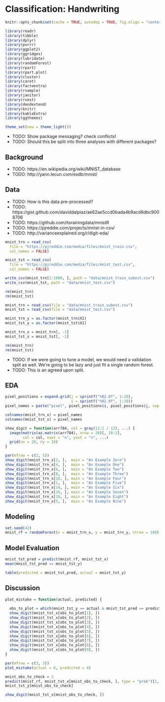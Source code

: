 # Classification: Handwriting

```r
knitr::opts_chunk$set(cache = TRUE, autodep = TRUE, fig.align = "center")
```

```r
library(readr)
library(tibble)
library(dplyr)
library(purrr)
library(ggplot2)
library(ggridges)
library(lubridate)
library(randomForest)
library(rpart)
library(rpart.plot)
library(cluster)
library(caret)
library(factoextra)
library(rsample)
library(janitor)
library(rvest)
library(dendextend)
library(knitr)
library(kableExtra)
library(ggthemes)
```

```r
theme_set(new = theme_light())
```

- TODO: Show package messaging? check conflicts!
- TODO: Should this be split into three analyses with different packages?

## Background

- TODO: https://en.wikipedia.org/wiki/MNIST_database
- TODO: http://yann.lecun.com/exdb/mnist/

## Data

- TODO: How is this data pre-processed?
- TODO: https://gist.github.com/daviddalpiaz/ae62ae5ccd0bada4b9acd6dbc9008706
- TODO: https://github.com/itsrainingdata/mnistR
- TODO: https://pjreddie.com/projects/mnist-in-csv/
- TODO: http://varianceexplained.org/r/digit-eda/

```r
mnist_trn = read_csv(
  file = "https://pjreddie.com/media/files/mnist_train.csv", 
  col_names = FALSE)

mnist_tst = read_csv(
  file = "https://pjreddie.com/media/files/mnist_test.csv", 
  col_names = FALSE)
```

```r
write_csv(mnist_trn[1:1000, ], path = "data/mnist_train_subest.csv")
write_csv(mnist_tst, path = "data/mnist_test.csv")
```

```r
rm(mnist_trn)
rm(mnist_tst)
```

```r
mnist_trn = read_csv(file = "data/mnist_train_subest.csv")
mnist_tst = read_csv(file = "data/mnist_test.csv")
```

```r
mnist_trn_y = as.factor(mnist_trn$X1)
mnist_tst_y = as.factor(mnist_tst$X1)

mnist_trn_x = mnist_trn[, -1]
mnist_tst_x = mnist_tst[, -1]
```

```r
rm(mnist_trn)
rm(mnist_tst)
```

- TODO: If we were going to tune a model, we would need a validation split as well. We're going to be lazy and just fit a single random forest.
- TODO: This is an agreed upon split.

## EDA

```r
pixel_positions = expand.grid(j = sprintf("%02.0f", 1:28), 
                              i = sprintf("%02.0f", 1:28))
pixel_names = paste("pixel", pixel_positions$i, pixel_positions$j, sep = "-")
```

```r
colnames(mnist_trn_x) = pixel_names
colnames(mnist_tst_x) = pixel_names
```

```r
show_digit = function(arr784, col = gray(12:1 / 12), ...) {
  image(matrix(as.matrix(arr784), nrow = 28)[, 28:1], 
        col = col, xaxt = "n", yaxt = "n", ...)
  grid(nx = 28, ny = 28)
}
```

```r
par(mfrow = c(2, 5))
show_digit(mnist_trn_x[2, ],  main = "An Example Zero")
show_digit(mnist_trn_x[4, ],  main = "An Example One")
show_digit(mnist_trn_x[6, ],  main = "An Example Two")
show_digit(mnist_trn_x[8, ],  main = "An Example Three")
show_digit(mnist_trn_x[10, ], main = "An Example Four")
show_digit(mnist_trn_x[1, ],  main = "An Example Five")
show_digit(mnist_trn_x[14, ], main = "An Example Six")
show_digit(mnist_trn_x[16, ], main = "An Example Seven")
show_digit(mnist_trn_x[18, ], main = "An Example Eight")
show_digit(mnist_trn_x[5, ],  main = "An Example Nine")
```

## Modeling

```r
set.seed(42)
mnist_rf = randomForest(x = mnist_trn_x, y = mnist_trn_y, ntree = 100)
```

## Model Evaluation

```r
mnist_tst_pred = predict(mnist_rf, mnist_tst_x)
mean(mnist_tst_pred == mnist_tst_y)
```

```r
table(predicted = mnist_tst_pred, actual = mnist_tst_y)
```

## Discussion

```r
plot_mistake = function(actual, predicted) {
  
  obs_to_plot = which(mnist_tst_y == actual & mnist_tst_pred == predicted)[1:9]
  show_digit(mnist_tst_x[obs_to_plot[1], ])
  show_digit(mnist_tst_x[obs_to_plot[2], ])
  show_digit(mnist_tst_x[obs_to_plot[3], ])
  show_digit(mnist_tst_x[obs_to_plot[4], ])
  show_digit(mnist_tst_x[obs_to_plot[5], ])
  show_digit(mnist_tst_x[obs_to_plot[6], ])
  show_digit(mnist_tst_x[obs_to_plot[7], ])
  show_digit(mnist_tst_x[obs_to_plot[8], ])
  show_digit(mnist_tst_x[obs_to_plot[9], ])
}
```

```r
par(mfrow = c(3, 3))
plot_mistake(actual = 6, predicted = 4)
```

```r
mnist_obs_to_check = 2
predict(mnist_rf, mnist_tst_x[mnist_obs_to_check, ], type = "prob")[1, ]
mnist_tst_y[mnist_obs_to_check]
```

```r
show_digit(mnist_tst_x[mnist_obs_to_check, ])
```
